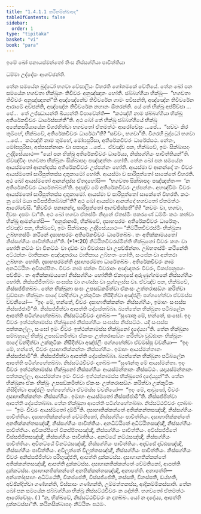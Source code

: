 ```yaml
---
title: "1.4.1.1 කථිනසික්ඛාපද"
tableOfContents: false
sidebar:
  order: 1
type: "tipitaka"
basket: "vi"
book: "para"
---
```



<DynamicBreadcrumb />


<Paragraph number="1861" type="center" book="para">
ඉමේ ඛෝ පනායස්මන්තෝ තිංස නිස්සග්ගියා පාචිත්තියා

  
ධම්මා උද්දේසං ආගච්ඡන්ති.


</Paragraph>

<Division number="459" book="para">

<Paragraph number="1862" book="para">
තේන සමයේන බුද්ධෝ භගවා වේසාලියං විහරති ගෝතමකේ චේතියේ. තේන ඛෝ පන සමයේන භගවතා භික්ඛූනං තිචීවරං අනුඤ්ඤාතං හෝති. ඡබ්බග්ගියා භික්ඛූ—  “භගවතා තිචීවරං අනුඤ්ඤාතන්”ති අඤ්ඤේනේව තිචීවරේන ගාමං පවිසන්ති, අඤ්ඤේන තිචීවරේන ආරාමේ අච්ඡන්ති, අඤ්ඤේන තිචීවරේන නහානං ඕතරන්ති. යේ තේ භික්ඛූ අප්පිච්ඡා …පේ…  තේ උජ්ඣායන්ති ඛිය්‍යන්ති විපාචේන්ති—  “කථඤ්හි නාම ඡබ්බග්ගියා භික්ඛූ අතිරේකචීවරං ධාරේස්සන්තී”ති.
</Paragraph>

<Paragraph number="1863" book="para">
අථ ඛෝ තේ භික්ඛූ ඡබ්බග්ගියේ භික්ඛූ අනේකපරියායේන විගරහිත්වා භගවතෝ ඒතමත්ථං ආරෝචේසුං …පේ…  “සච්චං කිර තුම්හේ, භික්ඛවේ, අතිරේකචීවරං ධාරේථා”ති? “සච්චං, භගවා”ති. විගරහි බුද්ධෝ භගවා …පේ…  කථඤ්හි නාම තුම්හේ, මෝඝපුරිසා, අතිරේකචීවරං ධාරේස්සථ. නේතං, මෝඝපුරිසා, අප්පසන්නානං වා පසාදාය …පේ…  ඒවඤ්ච පන, භික්ඛවේ, ඉමං සික්ඛාපදං උද්දිසේය්‍යාථ—
</Paragraph>

</Division>
<Division number="460" book="para">

<Paragraph number="1864" book="para">
<Emphasis>“යෝ පන භික්ඛු අතිරේකචීවරං ධාරේය්‍ය, නිස්සග්ගියං පාචිත්තියන්”</Emphasis>ති.
</Paragraph>

<Paragraph number="1865" book="para">
ඒවඤ්චිදං භගවතා භික්ඛූනං සික්ඛාපදං පඤ්ඤත්තං හෝති.
</Paragraph>

</Division>
<Division number="461" book="para">

<Paragraph number="1866" book="para">
තේන ඛෝ පන සමයේන ආයස්මතෝ ආනන්දස්ස අතිරේකචීවරං උප්පන්නං හෝති. ආයස්මා ච ආනන්දෝ තං චීවරං ආයස්මතෝ සාරිපුත්තස්ස දාතුකාමෝ හෝති. ආයස්මා ච සාරිපුත්තෝ සාකේතේ විහරති. අථ ඛෝ ආයස්මතෝ ආනන්දස්ස ඒතදහෝසි—  “භගවතා සික්ඛාපදං පඤ්ඤත්තං—  ‘න අතිරේකචීවරං ධාරේතබ්බන්’ති. ඉදඤ්ච මේ අතිරේකචීවරං උප්පන්නං. අහඤ්චිමං චීවරං ආයස්මතෝ සාරිපුත්තස්ස දාතුකාමෝ. ආයස්මා ච සාරිපුත්තෝ සාකේතේ විහරති. කථං නු ඛෝ මයා පටිපජ්ජිතබ්බන්”ති? අථ ඛෝ ආයස්මා ආනන්දෝ භගවතෝ ඒතමත්ථං ආරෝචේසි. “කීවචිරං පනානන්ද, සාරිපුත්තෝ ආගච්ඡිස්සතී”ති? “නවමං වා, භගවා, දිවසං දසමං වා”ති. අථ ඛෝ භගවා ඒතස්මිං නිදානේ ඒතස්මිං පකරණේ ධම්මිං කථං කත්වා භික්ඛූ ආමන්තේසි—  “අනුජානාමි, භික්ඛවේ, දසාහපරමං අතිරේකචීවරං ධාරේතුං. ඒවඤ්ච පන, භික්ඛවේ, ඉමං සික්ඛාපදං උද්දිසේය්‍යාථ—
</Paragraph>

</Division>
<Division number="462" book="para">

<Paragraph number="1867" book="para">
<Emphasis>“නිට්ඨිතචීවරස්මිං භික්ඛුනා උබ්භතස්මිං කථිනේ දසාහපරමං අතිරේකචීවරං ධාරේතබ්බං. තං අතික්කාමයතෝ නිස්සග්ගියං පාචිත්තියන්”</Emphasis>ති. (*1*:<Emphasis>20</Emphasis>)
</Paragraph>

</Division>
<Division number="463" book="para">

<Paragraph number="1868" book="para">
<Emphasis>නිට්ඨිතචීවරස්මින්</Emphasis>ති භික්ඛුනෝ චීවරං කතං වා හෝති නට්ඨං වා විනට්ඨං වා දඩ්ඪං වා චීවරාසා වා උපච්ඡින්නා.
</Paragraph>

<Paragraph number="1869" book="para">
<Emphasis>උබ්භතස්මිං කථිනේ</Emphasis>ති අට්ඨන්නං මාතිකානං අඤ්ඤතරාය මාතිකාය උබ්භතං හෝති, සංඝේන වා අන්තරා උබ්භතං හෝති.
</Paragraph>

<Paragraph number="1870" book="para">
<Emphasis>දසාහපරමන්</Emphasis>ති දසාහපරමතා ධාරේතබ්බං.
</Paragraph>

<Paragraph number="1871" book="para">
<Emphasis>අතිරේකචීවරං</Emphasis> නාම අනධිට්ඨිතං අවිකප්පිතං.
</Paragraph>

<Paragraph number="1872" book="para">
<Emphasis>චීවරං</Emphasis> නාම ඡන්නං චීවරානං අඤ්ඤතරං චීවරං, විකප්පනුපගං පච්ඡිමං.
</Paragraph>

<Paragraph number="1873" book="para">
<Emphasis>තං අතික්කාමයතෝ නිස්සග්ගියං හෝතීති</Emphasis> ඒකාදසේ අරුණුග්ගමනේ නිස්සග්ගියං හෝති. නිස්සජ්ජිතබ්බං සංඝස්ස වා ගණස්ස වා පුග්ගලස්ස වා. ඒවඤ්ච පන, භික්ඛවේ, නිස්සජ්ජිතබ්බං. තේන භික්ඛුනා සංඝං උපසඞ්කමිත්වා ඒකංසං උත්තරාසඞ්ගං කරිත්වා වුඩ්ඪානං භික්ඛූනං පාදේ වන්දිත්වා උක්කුටිකං නිසීදිත්වා අඤ්ජලිං පග්ගහේත්වා ඒවමස්ස වචනීයෝ—  “ඉදං මේ, භන්තේ, චීවරං දසාහාතික්කන්තං නිස්සග්ගියං, ඉමාහං සංඝස්ස නිස්සජ්ජාමී”ති. නිස්සජ්ජිත්වා ආපත්ති දේසේතබ්බා. බ්‍යත්තේන භික්ඛුනා පටිබලේන ආපත්ති පටිග්ගහේතබ්බා. නිස්සට්ඨචීවරං දාතබ්බං—
</Paragraph>

</Division>
<Division number="464" book="para">

<Paragraph number="1874" book="para">
“සුණාතු මේ, භන්තේ, සංඝෝ. ඉදං චීවරං ඉත්ථන්නාමස්ස භික්ඛුනෝ නිස්සග්ගියං සංඝස්ස නිස්සට්ඨං. යදි සංඝස්ස පත්තකල්ලං, සංඝෝ ඉමං චීවරං ඉත්ථන්නාමස්ස භික්ඛුනෝ දදේය්‍යා”ති.
</Paragraph>

</Division>
<Division number="465" book="para">

<Paragraph number="1875" book="para">
තේන භික්ඛුනා සම්බහුලේ භික්ඛූ උපසඞ්කමිත්වා ඒකංසං උත්තරාසඞ්ගං කරිත්වා වුඩ්ඪානං භික්ඛූනං පාදේ වන්දිත්වා උක්කුටිකං නිසීදිත්වා අඤ්ජලිං පග්ගහේත්වා ඒවමස්සු වචනීයා—  “ඉදං මේ, භන්තේ, චීවරං දසාහාතික්කන්තං නිස්සග්ගියං. ඉමාහං ආයස්මන්තානං නිස්සජ්ජාමී”ති. නිස්සජ්ජිත්වා ආපත්ති දේසේතබ්බා. බ්‍යත්තේන භික්ඛුනා පටිබලේන ආපත්ති පටිග්ගහේතබ්බා. නිස්සට්ඨචීවරං දාතබ්බං—
</Paragraph>

</Division>
<Division number="466" book="para">

<Paragraph number="1876" book="para">
“සුණන්තු මේ ආයස්මන්තා. ඉදං චීවරං ඉත්ථන්නාමස්ස භික්ඛුනෝ නිස්සග්ගියං ආයස්මන්තානං නිස්සට්ඨං. යදායස්මන්තානං පත්තකල්ලං, ආයස්මන්තා ඉමං චීවරං ඉත්ථන්නාමස්ස භික්ඛුනෝ දදේය්‍යුන්”ති.
</Paragraph>

</Division>
<Division number="467" book="para">

<Paragraph number="1877" book="para">
තේන භික්ඛුනා ඒකං භික්ඛුං උපසඞ්කමිත්වා ඒකංසං උත්තරාසඞ්ගං කරිත්වා උක්කුටිකං නිසීදිත්වා අඤ්ජලිං පග්ගහේත්වා ඒවමස්ස වචනීයෝ—  “ඉදං මේ, ආවුසෝ, චීවරං දසාහාතික්කන්තං නිස්සග්ගියං. ඉමාහං ආයස්මතෝ නිස්සජ්ජාමී”ති. නිස්සජ්ජිත්වා ආපත්ති දේසේතබ්බා. තේන භික්ඛුනා ආපත්ති පටිග්ගහේතබ්බා. නිස්සට්ඨචීවරං දාතබ්බං—  “ඉමං චීවරං ආයස්මතෝ දම්මී”ති.
</Paragraph>

</Division>
<Division number="468" book="para">

<Paragraph number="1878" book="para">
දසාහාතික්කන්තේ අතික්කන්තසඤ්ඤී, නිස්සග්ගියං පාචිත්තියං. දසාහාතික්කන්තේ වේමතිකෝ, නිස්සග්ගියං පාචිත්තියං. දසාහාතික්කන්තේ අනතික්කන්තසඤ්ඤී, නිස්සග්ගියං පාචිත්තියං. අනධිට්ඨිතේ අධිට්ඨිතසඤ්ඤී, නිස්සග්ගියං පාචිත්තියං. අවිකප්පිතේ විකප්පිතසඤ්ඤී, නිස්සග්ගියං පාචිත්තියං. අවිස්සජ්ජිතේ විස්සජ්ජිතසඤ්ඤී, නිස්සග්ගියං පාචිත්තියං. අනට්ඨේ නට්ඨසඤ්ඤී, නිස්සග්ගියං පාචිත්තියං. අවිනට්ඨේ විනට්ඨසඤ්ඤී, නිස්සග්ගියං පාචිත්තියං. අදඩ්ඪේ දඩ්ඪසඤ්ඤී, නිස්සග්ගියං පාචිත්තියං. අවිලුත්තේ විලුත්තසඤ්ඤී, නිස්සග්ගියං පාචිත්තියං.
</Paragraph>

<Paragraph number="1879" book="para">
නිස්සග්ගියං චීවරං අනිස්සජ්ජිත්වා පරිභුඤ්ජති, ආපත්ති දුක්කටස්ස. දසාහානතික්කන්තේ අතික්කන්තසඤ්ඤී, ආපත්ති දුක්කටස්ස. දසාහානතික්කන්තේ වේමතිකෝ, ආපත්ති දුක්කටස්ස. දසාහානතික්කන්තේ අනතික්කන්තසඤ්ඤී, අනාපත්ති.
</Paragraph>

</Division>
<Division number="469" book="para">

<Paragraph number="1880" book="para">
අනාපත්ති—  අන්තෝදසාහං අධිට්ඨේති, විකප්පේති, විස්සජ්ජේති, නස්සති, විනස්සති, ඩය්හති, අච්ඡින්දිත්වා ගණ්හන්ති, විස්සාසං ගණ්හන්ති, උම්මත්තකස්ස, ආදිකම්මිකස්සාති.
</Paragraph>

</Division>
<Division number="470" book="para">

<Paragraph number="1881" book="para">
තේන ඛෝ පන සමයේන ඡබ්බග්ගියා භික්ඛූ නිස්සට්ඨචීවරං න දේන්ති. භගවතෝ ඒතමත්ථං ආරෝචේසුං. ( ) “න, භික්ඛවේ, නිස්සට්ඨචීවරං න දාතබ්බං. යෝ න දදේය්‍ය, ආපත්ති දුක්කටස්සා”ති.

</Paragraph>
</Division>

<Paragraph number="1882" type="center" book="para">
කථිනසික්ඛාපදං නිට්ඨිතං පඨමං.
</Paragraph>